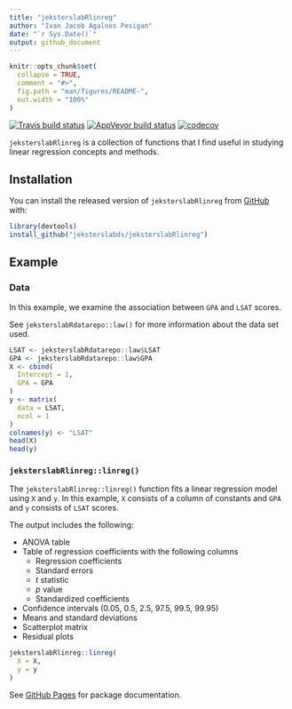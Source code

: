 ```yaml
---
title: "jeksterslabRlinreg"
author: "Ivan Jacob Agaloos Pesigan"
date: "`r Sys.Date()`"
output: github_document
---
```


<!-- README.md is generated from README.Rmd. Please edit that file -->

```r
knitr::opts_chunk$set(
  collapse = TRUE,
  comment = "#>",
  fig.path = "man/figures/README-",
  out.width = "100%"
)
```

<!-- badges: start -->
[![Travis build status](https://travis-ci.com/jeksterslabds/jeksterslabRlinreg.svg?branch=master)](https://travis-ci.com/jeksterslabds/jeksterslabRlinreg)
[![AppVeyor build status](https://ci.appveyor.com/api/projects/status/github/jeksterslabds/jeksterslabRlinreg?branch=master&svg=true)](https://ci.appveyor.com/project/jeksterslabds/jeksterslabRlinreg)
[![codecov](https://codecov.io/github/jeksterslabds/jeksterslabRlinreg/branch/master/graphs/badge.svg)](https://codecov.io/github/jeksterslabds/jeksterslabRlinreg) 
<!-- badges: end -->

`jeksterslabRlinreg` is a collection of functions that I find useful in studying linear regression concepts and methods.

## Installation

You can install the released version of `jeksterslabRlinreg` from [GitHub](https://github.com/jeksterslabds/jeksterslabRlinreg) with:

```r
library(devtools)
install_github("jeksterslabds/jeksterslabRlinreg")
```

## Example

### Data

In this example, we examine the association between `GPA` and `LSAT` scores.

See `jeksterslabRdatarepo::law()` for more information about the data set used.

```r
LSAT <- jeksterslabRdatarepo::law$LSAT
GPA <- jeksterslabRdatarepo::law$GPA
X <- cbind(
  Intercept = 1,
  GPA = GPA
)
y <- matrix(
  data = LSAT,
  ncol = 1
)
colnames(y) <- "LSAT"
head(X)
head(y)
```

### `jeksterslabRlinreg::linreg()`

The `jeksterslabRlinreg::linreg()` function
fits a linear regression model using `X` and `y`.
In this example, `X` consists of a column of constants and `GPA`
and `y` consists of `LSAT` scores.

The output includes the following:

- ANOVA table
- Table of regression coefficients with the following columns
  - Regression coefficients
  - Standard errors
  - $t$ statistic
  - $p$ value
  - Standardized coefficients
- Confidence intervals (0.05, 0.5, 2.5, 97.5, 99.5, 99.95)
- Means and standard deviations
- Scatterplot matrix
- Residual plots

```r
jeksterslabRlinreg::linreg(
  X = X,
  y = y
)
```

See [GitHub Pages](https://jeksterslabds.github.io/jeksterslabRlinreg/index.html)
for package documentation.
